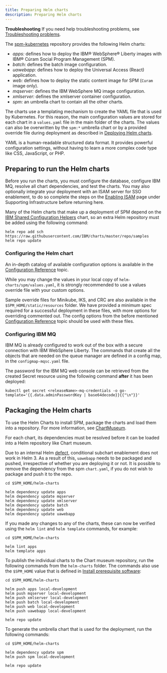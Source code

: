 ```yaml
---
title: Preparing Helm charts
description: Preparing Helm charts
---
```


<InlineNotification kind="info">

**Troubleshooting** If you need help troubleshooting problems, see [Troubleshooting problems](../../runtime/troubleshoot).

</InlineNotification>

The [spm-kubernetes](https://github.com/IBM/spm-kubernetes) repository provides the following Helm charts:

* *apps:* defines how to deploy the IBM® WebSphere® Liberty images with IBM® Cúram Social Program Management (SPM).
* *batch:* defines the batch image configuration.
* *uawebapp:* defines how to deploy the Universal Access (React) application.
* *web:* defines how to deploy the static content image for SPM (`Curam` image only).
* *mqserver:* defines the IBM WebSphere MQ image configuration.
* *xmlserver:* defines the xmlserver container configuration.
* *spm:* an umbrella chart to contain all the other charts.

The charts use a templating mechanism to create the YAML file that is used by Kubernetes.
For this reason, the main configuration values are stored for each chart in a `values.yaml` file in the main folder of the charts.
The values can also be overwritten by the `spm:*` umbrella chart or by a provided override file during deployment as described in [Deploying Helm charts](/deployment/hc_deployment).

YAML is a human-readable structured data format. It provides powerful configuration settings, without having to learn a more complex code type like CSS, JavaScript, or PHP.

## Preparing to run the Helm charts

Before you run the charts, you must configure the database, configure IBM MQ, resolve all chart dependencies, and test the charts.
You may also optionally integrate your deployment with an ISAM server for SSO enablement,
to do so complete the steps on the [Enabling ISAM](/supporting-infrastructure/ISAM) page under Supporting Infrastructure before returning here.

Many of the Helm charts that make up a deployment of SPM depend on the [IBM Shared Configuration Helpers](https://github.com/IBM/charts/tree/master/samples/ibm-sch) chart, so an extra Helm repository must be added using the following command:

```shell
helm repo add sch https://raw.githubusercontent.com/IBM/charts/master/repo/samples
helm repo update
```

### Configuring the Helm chart

An in-depth catalog of available configuration options is available in the [Configuration Reference](../config-reference) topic.

While you may change the values in your local copy of `helm-charts/spm/values.yaml`, it is strongly recommended to use a values override file with your custom options.

<InlineNotification>

Sample override files for Minikube, IKS, and CRC are also available in the `$SPM_HOME/static/resources` folder. We have provided a minimum
spec required for a successful deployment in these files, with more options for overriding commented out. The config options from the
before mentioned [Configuration Reference](../config-reference) topic should be used with these files.

</InlineNotification>

### Configuring IBM MQ

IBM MQ is already configured to work out of the box with a secure connection with IBM WebSphere Liberty.
The commands that create all the objects that are needed on the queue manager are defined in a config map, in the `configmap-mqsc.yaml` file.

The password for the IBM MQ web console can be retrieved from the created Secret resource using the following command **after** it has been deployed:

```shell
kubectl get secret <releaseName>-mq-credentials -o go-template='{{.data.adminPasswordKey | base64decode}}{{"\n"}}'
```

## Packaging the Helm charts

To use the Helm Charts to install SPM, package the charts and load them into a repository. For more information, see [ChartMuseum](/prereq/chartmuseum).

For each chart, its dependencies must be resolved before it can be loaded into a Helm repository like Chart museum.

<InlineNotification>

Due to an internal Helm [defect](https://github.com/helm/helm/issues/5780), conditional subchart enablement does not work in Helm 3.
As a result of this, `uawebapp` needs to be packaged and pushed, irrespective of whether you are deploying it or not.
It is possible to remove the dependency from the spm `chart.yaml`, if you do not wish to package and push it to the repo.

</InlineNotification>

```shell
cd $SPM_HOME/helm-charts

helm dependency update apps
helm dependency update mqserver
helm dependency update xmlserver
helm dependency update batch
helm dependency update web
helm dependency update uawebapp
```

If you made any changes to any of the charts, these can now be verified using the `helm lint` and `helm template` commands, for example:

```shell
cd $SPM_HOME/helm-charts

helm lint apps
helm template apps
```

To publish the individual charts to the Chart museum repository, run the following commands from the `helm-charts` folder. The commands also use the `$SPM_HOME` value that is defined in [Install prerequisite software](/prereq/git):

```shell
cd $SPM_HOME/helm-charts

helm push apps local-development
helm push mqserver local-development
helm push xmlserver local-development
helm push batch local-development
helm push web local-development
helm push uawebapp local-development

helm repo update
```

To generate the umbrella chart that is used for the deployment, run the following commands:

```shell
cd $SPM_HOME/helm-charts

helm dependency update spm
helm push spm local-development

helm repo update
```
